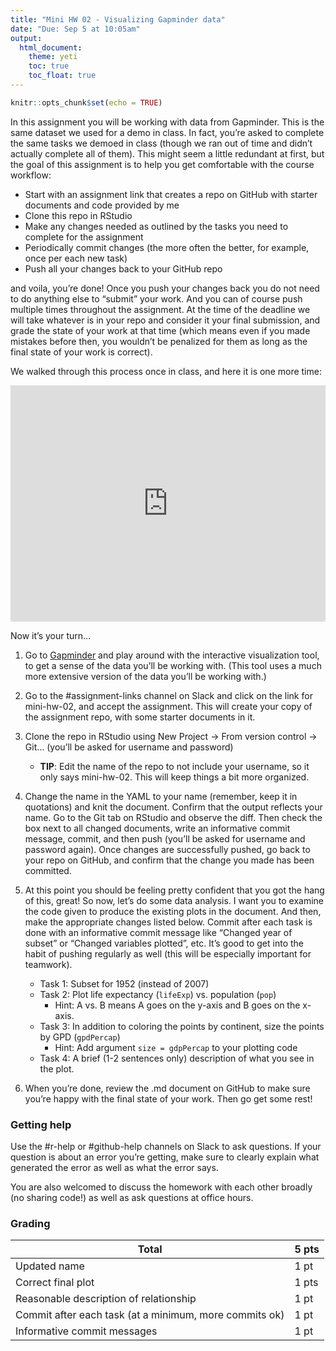 ```yaml
---
title: "Mini HW 02 - Visualizing Gapminder data"
date: "Due: Sep 5 at 10:05am"
output: 
  html_document: 
    theme: yeti
    toc: true
    toc_float: true
---
```


```r
knitr::opts_chunk$set(echo = TRUE)
```

In this assignment you will be working with data from Gapminder. This is the same dataset we used for a demo in class. In fact, you're asked to complete the same tasks we demoed in class (though we ran out of time and didn't actually complete all of them). This might seem a little redundant at first, but the goal of this assignment is to help you get comfortable with the course workflow:

- Start with an assignment link that creates a repo on GitHub with starter documents and code provided by me
- Clone this repo in RStudio
- Make any changes needed as outlined by the tasks you need to complete for the assignment
- Periodically commit changes (the more often the better, for example, once per each new task)
- Push all your changes back to your GitHub repo

and voila, you're done! Once you push your changes back you do not need to do anything else to "submit" your work. And you can of course push multiple times throughout the assignment. At the time of the deadline we will take whatever is in your repo and consider it your final submission, and grade the state of your work at that time (which means even if you made mistakes before then, you wouldn't be penalized for them as long as the final state of your work is correct).

We walked through this process once in class, and here it is one more time:

<div style="position:relative;height:0;padding-bottom:75.0%"><iframe src="https://www.youtube.com/embed/lVxVaPTeFLQ?rel=0?ecver=2" width="480" height="360" frameborder="0" style="position:absolute;width:100%;height:100%;left:0" allowfullscreen></iframe></div>

Now it's your turn...

1. Go to [Gapminder](https://www.gapminder.org/tools/#_locale_id=en;&chart-type=bubbles) and play around with the interactive visualization tool, to get a sense of the data you'll be working with. (This tool uses a much more extensive version of the data you'll be working with.)

2. Go to the #assignment-links channel on Slack and click on the link for mini-hw-02, and accept the assignment. This will create your copy of the assignment repo, with some starter documents in it. 

3. Clone the repo in RStudio using New Project -> From version control -> Git... (you'll be asked for username and password)
    - **TIP**: Edit the name of the repo to not include your username, so it only says mini-hw-02. This will keep things a bit more organized.

4. Change the name in the YAML to your name (remember, keep it in quotations) and knit the document. Confirm that the output reflects your name. Go to the Git tab on RStudio and observe the diff. Then check the box next to all changed documents, write an informative commit message, commit, and then push (you'll be asked for username and password again). Once changes are successfully pushed, go back to your repo on GitHub, and confirm that the change you made has been committed.

5. At this point you should be feeling pretty confident that you got the hang of this, great! So now, let's do some data analysis. I want you to examine the code given to produce the existing plots in the document. And then, make the appropriate changes listed below. Commit after each task is done with an informative commit message like "Changed year of subset" or "Changed variables plotted", etc. It's good to get into the habit of pushing regularly as well (this will be especially important for teamwork).
    - Task 1: Subset for 1952 (instead of 2007)
    - Task 2: Plot life expectancy (`lifeExp`) vs. population (`pop`)
        + Hint: A vs. B means A goes on the y-axis and B goes on the x-axis.
    - Task 3: In addition to coloring the points by continent, size the points by GPD (`gpdPercap`)
        + Hint: Add argument `size = gdpPercap` to your plotting code
    - Task 4: A brief (1-2 sentences only) description of what you see in the plot.

6. When you're done, review the .md document on GitHub to make sure you're happy with the final state of your work. Then go get some rest!

### Getting help

Use the #r-help or #github-help channels on Slack to ask questions. If your question is about an error you're getting, make sure to clearly explain what generated the error as well as what the error says.

You are also welcomed to discuss the homework with each other broadly (no sharing code!) as well as ask questions at office hours.

### Grading

Total                                                   | 5 pts
--------------------------------------------------------|--------
Updated name                                            | 1 pt
Correct final plot                                      | 1 pts
Reasonable description of relationship                  | 1 pt
Commit after each task (at a minimum, more commits ok)  | 1 pt
Informative commit messages                             | 1 pt
